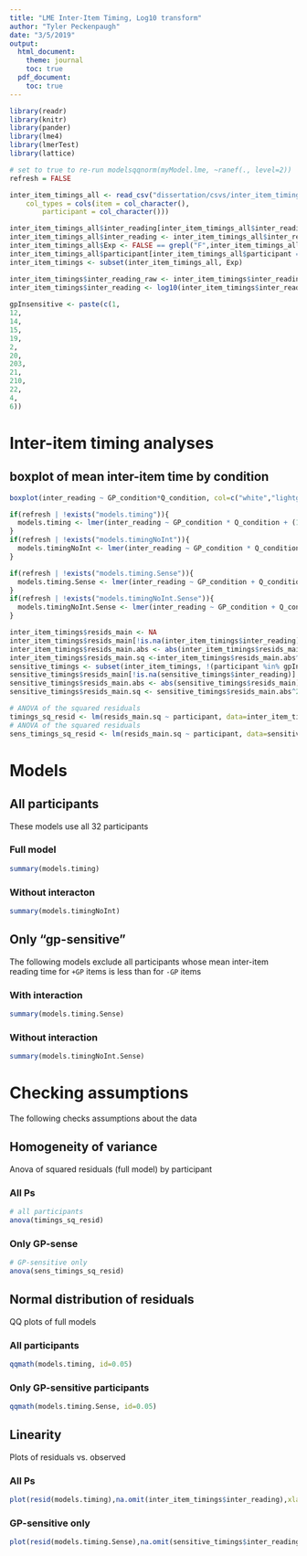 ```yaml
---
title: "LME Inter-Item Timing, Log10 transform"
author: "Tyler Peckenpaugh"
date: "3/5/2019"
output:
  html_document:
    theme: journal
    toc: true
  pdf_document:
    toc: true
---
```


```r
library(readr)
library(knitr)
library(pander)
library(lme4)
library(lmerTest)
library(lattice)

# set to true to re-run modelsqqnorm(myModel.lme, ~ranef(., level=2))
refresh = FALSE

inter_item_timings_all <- read_csv("dissertation/csvs/inter_item_timings.csv", 
    col_types = cols(item = col_character(), 
        participant = col_character()))

inter_item_timings_all$inter_reading[inter_item_timings_all$inter_reading < 0] <- NA
inter_item_timings_all$inter_reading <- inter_item_timings_all$inter_reading + 1
inter_item_timings_all$Exp <- FALSE == grepl("F",inter_item_timings_all$filename)
inter_item_timings_all$participant[inter_item_timings_all$participant == 108] <- 8
inter_item_timings <- subset(inter_item_timings_all, Exp)

inter_item_timings$inter_reading_raw <- inter_item_timings$inter_reading
inter_item_timings$inter_reading <- log10(inter_item_timings$inter_reading)
  
gpInsensitive <- paste(c(1,
12,
14,
15,
19,
2,
20,
203,
21,
210,
22,
4,
6))

```



# Inter-item timing analyses

## boxplot of mean inter-item time by condition
```r
boxplot(inter_reading ~ GP_condition*Q_condition, col=c("white","lightgray"),inter_item_timings,names=c("-GP -Q", "+GP -Q", "-GP +Q", "+GP +Q"))
```
```r
if(refresh | !exists("models.timing")){
  models.timing <- lmer(inter_reading ~ GP_condition * Q_condition + (1 + GP_condition * Q_condition | participant) + (1 + GP_condition * Q_condition | item), data=inter_item_timings, control=lmerControl(optCtrl=list(maxfun=2e12) ), REML=FALSE)
}
if(refresh | !exists("models.timingNoInt")){
  models.timingNoInt <- lmer(inter_reading ~ GP_condition * Q_condition + (1 + GP_condition * Q_condition | participant) + (1 + GP_condition * Q_condition | item), data=inter_item_timings, control=lmerControl(optCtrl=list(maxfun=2e12) ), REML=FALSE)
}

if(refresh | !exists("models.timing.Sense")){
  models.timing.Sense <- lmer(inter_reading ~ GP_condition + Q_condition + (1 + GP_condition + Q_condition | participant) + (1 + GP_condition + Q_condition | item), data=subset(inter_item_timings, !(participant %in% gpInsensitive)), control=lmerControl(optCtrl=list(maxfun=2e12) ), REML=FALSE)
}
if(refresh | !exists("models.timingNoInt.Sense")){
  models.timingNoInt.Sense <- lmer(inter_reading ~ GP_condition + Q_condition + (1 + GP_condition + Q_condition | participant) + (1 + GP_condition + Q_condition | item), data=subset(inter_item_timings, !(participant %in% gpInsensitive)), control=lmerControl(optCtrl=list(maxfun=2e12) ), REML=FALSE)
}
```
```r
inter_item_timings$resids_main <- NA
inter_item_timings$resids_main[!is.na(inter_item_timings$inter_reading)] <- residuals(models.timing)
inter_item_timings$resids_main.abs <- abs(inter_item_timings$resids_main)
inter_item_timings$resids_main.sq <-inter_item_timings$resids_main.abs^2
sensitive_timings <- subset(inter_item_timings, !(participant %in% gpInsensitive))
sensitive_timings$resids_main[!is.na(sensitive_timings$inter_reading)] <- residuals(models.timing.Sense)
sensitive_timings$resids_main.abs <- abs(sensitive_timings$resids_main)
sensitive_timings$resids_main.sq <- sensitive_timings$resids_main.abs^2

# ANOVA of the squared residuals
timings_sq_resid <- lm(resids_main.sq ~ participant, data=inter_item_timings) 
# ANOVA of the squared residuals
sens_timings_sq_resid <- lm(resids_main.sq ~ participant, data=sensitive_timings)
```

# Models

## All participants
These models use all 32 participants

### Full model
```r
summary(models.timing)
```

### Without interacton 
```r
summary(models.timingNoInt)
```

## Only "gp-sensitive"
The following models exclude all participants whose mean inter-item reading time for `+GP` items is less than for `-GP` items

### With interaction
```r
summary(models.timing.Sense)
```

### Without interaction
```r
summary(models.timingNoInt.Sense)

```
# Checking assumptions
The following checks assumptions about the data

## Homogeneity of variance
Anova of squared residuals (full model) by participant 

### All Ps
```r
# all participants
anova(timings_sq_resid) 
```

### Only GP-sense
```r
# GP-sensitive only
anova(sens_timings_sq_resid)
```

## Normal distribution of residuals
QQ plots of full models

### All participants
```r
qqmath(models.timing, id=0.05)
```

### Only GP-sensitive participants
```r
qqmath(models.timing.Sense, id=0.05)
```

## Linearity
Plots of residuals vs. observed

### All Ps
```r
plot(resid(models.timing),na.omit(inter_item_timings$inter_reading),xlab="Residuals",ylab="Observed values")
```

### GP-sensitive only
```r
plot(resid(models.timing.Sense),na.omit(sensitive_timings$inter_reading),xlab="Residuals",ylab="Observed values")
```